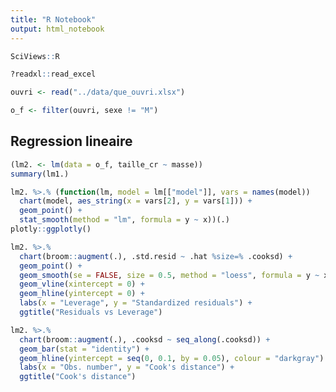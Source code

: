```yaml
---
title: "R Notebook"
output: html_notebook
---
```


```r
SciViews::R
```

```r
?readxl::read_excel
```

```r
ouvri <- read("../data/que_ouvri.xlsx")
```

```r
o_f <- filter(ouvri, sexe != "M")
```


## Regression lineaire
```r
(lm2. <- lm(data = o_f, taille_cr ~ masse))
summary(lm1.)
```

```r
lm2. %>.% (function(lm, model = lm[["model"]], vars = names(model))
  chart(model, aes_string(x = vars[2], y = vars[1])) +
  geom_point() +
  stat_smooth(method = "lm", formula = y ~ x))(.)
plotly::ggplotly()
```

```r
lm2. %>.%
  chart(broom::augment(.), .std.resid ~ .hat %size=% .cooksd) +
  geom_point() +
  geom_smooth(se = FALSE, size = 0.5, method = "loess", formula = y ~ x) +
  geom_vline(xintercept = 0) +
  geom_hline(yintercept = 0) +
  labs(x = "Leverage", y = "Standardized residuals") +
  ggtitle("Residuals vs Leverage")
```

```r
lm2. %>.%
  chart(broom::augment(.), .cooksd ~ seq_along(.cooksd)) +
  geom_bar(stat = "identity") +
  geom_hline(yintercept = seq(0, 0.1, by = 0.05), colour = "darkgray") +
  labs(x = "Obs. number", y = "Cook's distance") +
  ggtitle("Cook's distance")
```

